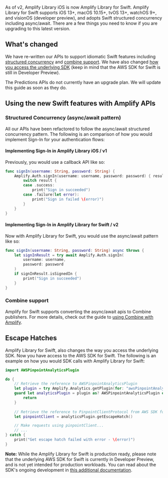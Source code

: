 As of v2, Amplify Library iOS is now Amplify Library for Swift. Amplify Library for Swift supports iOS 13+, macOS 10.15+, tvOS 13+, watchOS 9+, and visionOS (developer preview), and adopts Swift structured concurrency including async/await. There are a few things you need to know if you are upgrading to this latest version.

## What's changed

We have re-written our APIs to support idiomatic Swift features including [structured concurrency](#structured-concurrency-asyncawait-pattern) and [combine support](/[platform]/start/project-setup/combine-framework/). We have also changed [how you access the underlying SDK](#escape-hatches) (keep in mind that the AWS SDK for Swift is still in Developer Preview). 

The Predictions APIs do not currently have an upgrade plan. We will update this guide as soon as they do.

## Using the new Swift features with Amplify APIs

### Structured Concurrency (async/await pattern)

All our APIs have been refactored to follow the async/await structured concurrency pattern. The following is an comparison of how you would implement Sign-In for your authentication flows:

#### Implementing Sign-In in Amplify Library iOS / v1 

Previously, you would use a callback API like so:

```swift
func signIn(username: String, password: String) {
    Amplify.Auth.signIn(username: username, password: password) { result in
        switch result {
        case .success:
            print("Sign in succeeded")
        case .failure(let error):
            print("Sign in failed \(error)")
        }
    }
}
```

#### Implementing Sign-In in Amplify Library for Swift / v2

Now with Amplify Library for Swift, you would use the async/await pattern like so:

```swift
func signIn(username: String, password: String) async throws {
    let signInResult = try await Amplify.Auth.signIn(
        username: username, 
        password: password
    )
    if signInResult.isSignedIn {
        print("Sign in succeeded")
    }
}
```

### Combine support

Amplify for Swift supports converting the async/await apis to Combine publishers. For more details, check out the guide to [using Combine with Amplify](/[platform]/start/project-setup/combine-framework/).

## Escape Hatches

Amplify Library for Swift, also changes the way you access the underlying SDK. Now you have access to the AWS SDK for Swift. The following is an example on how you would SDK calls with Amplify Library for Swift:

```swift
import AWSPinpointAnalyticsPlugin

do {
    // Retrieve the reference to AWSPinpointAnalyticsPlugin
    let plugin = try Amplify.Analytics.getPlugin(for: "awsPinpointAnalyticsPlugin")
    guard let analyticsPlugin = plugin as? AWSPinpointAnalyticsPlugin else {
        return
    }
    
    // Retrieve the reference to PinpointClientProtocol from AWS SDK for Swift
    let pinpointClient = analyticsPlugin.getEscapeHatch()

    // Make requests using pinpointClient...
    // ...
} catch {
    print("Get escape hatch failed with error - \(error)")
}
```

**Note:** While the Amplify Library for Swift is production ready, please note that the underlying AWS SDK for Swift is currently in Developer Preview, and is not yet intended for production workloads. You can read about the SDK's ongoing development in [this additional documentation](https://github.com/awslabs/aws-sdk-swift/blob/main/docs/stability.md).
